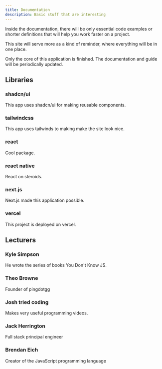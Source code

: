 ```yaml
---
title: Documentation
description: Basic stuff that are interesting
---
```


Inside the documentation, there will be only essential code examples or shorter definitions that will help you work faster on a project.

This site will serve more as a kind of reminder, where everything will be in one place.

<Callout type="warning">

Only the core of this application is finished. The documentation and guide will be periodically updated.

</Callout>

## Libraries

<div className="grid sm:grid-cols-2 gap-4 mt-6">
<MdxCard href="https://ui.shadcn.com/docs">

### shadcn/ui

This app uses shadcn/ui for making reusable components.

</MdxCard>
<MdxCard href="https://tailwindcss.com/docs/aspect-ratio">

### tailwindcss

This app uses tailwinds to making make the site look nice.

</MdxCard>
<MdxCard href="https://react.dev/learn/describing-the-ui">

### react

Cool package.

</MdxCard>

<MdxCard href="https://reactnative.dev/docs/running-on-device">

### react native

React on steroids.

</MdxCard>

<MdxCard href="https://nextjs.org/docs">

### next.js

Next.js made this application possible.

</MdxCard>

<MdxCard href="https://vercel.com/docs/frameworks/nextjs">

### vercel

This project is deployed on vercel.

</MdxCard>

</div>

## Lecturers

<div className="grid sm:grid-cols-2 gap-4 mt-6">
<MdxCard href="https://github.com/getify">

### Kyle Simpson

He wrote the series of books You Don't Know JS.

</MdxCard>

<MdxCard href="https://www.youtube.com/@t3dotgg">

### Theo Browne

Founder of pingdotgg

</MdxCard>

<MdxCard href="https://www.youtube.com/@joshtriedcoding/videos">

### Josh tried coding

Makes very useful programming videos.

</MdxCard>

<MdxCard href="https://www.youtube.com/@jherr/videos">

### Jack Herrington

Full stack principal engineer

</MdxCard>

<MdxCard href="https://www.linkedin.com/in/brendaneich">

### Brendan Eich

Creator of the JavaScript programming language

</MdxCard>

</div>
